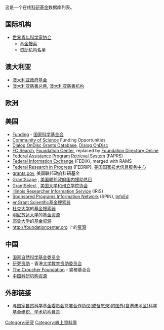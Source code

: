 {{Link style|time=2015-12-12T03:12:03+00:00}}
这是一个在线[[:en:Funding_of_science|科研基金]]数据库列表。

== 国际机构 ==
* [[:en:World_Academy_of_Young_Scientists|世界青年科学家协会]]
** [http://www.waysnet.org/wiki/index.php?title=Searching_for_Funds 基金搜索] {{Wayback|url=http://www.waysnet.org/wiki/index.php?title=Searching_for_Funds |date=20070225001913 }}
** [https://web.archive.org/web/20070225001955/http://www.waysnet.org/wiki/index.php?title=List_of_funding_bodies 资助机构名单]

== 澳大利亚　==
* [https://web.archive.org/web/20101212195411/http://australiangovernmentgrants.org/wizard.php 澳大利亚政府基金]
* [[澳大利亚慈善总目|澳大利亚慈善总目]], [[澳大利亚慈善机构|澳大利亚慈善机构]]

== 欧洲 ==

== 美国 ==
* [http://www.nsf.gov/funding/ Funding] {{Wayback|url=http://www.nsf.gov/funding/ |date=20210428055849 }} - [[国家科学基金会|国家科学基金会]]
* [[:en:Community_of_Science|Community of Science]] Funding Opportunities
* [[Dialog_OnDisc_Grants_Database|Dialog OnDisc Grants Database]], [[DIALOG|Dialog OnDisc]]
* [[FC_Search|FC Search]], [[Foundation_Center|Foundation Center]], replaced by [[Foundation_Directory_Online|Foundation Directory Online]]
* [[Federal_Assistance_Program_Retrieval_System|Federal Assistance Program Retrieval System]] (FAPRS)
* [[Federal_Information_Exchange|Federal Information Exchange]] (FEDIX), merged with RAMS
* [http://www.ntis.gov/products/fedrip.aspx Federal Research in Progress] {{Wayback|url=http://www.ntis.gov/products/fedrip.aspx |date=20140822085324 }} (FEDRIP), [[国家技术信息服务局|美国国家技术信息服务中心]]
* [[:en:Federal_grants_in_the_United_States|grants.gov]], 美国联邦政府科研基金
* [http://www.grantscape.org.uk/ GrantScape] {{Wayback|url=http://www.grantscape.org.uk/ |date=20210119042650 }}, [[:en:Catalog_of_Federal_Domestic_Assistance|美国联邦政府国内援助总目]]
* [http://www.grantselect.com/ GrantSelect] {{Wayback|url=http://www.grantselect.com/ |date=20210407165628 }}, [[:en:American_Association_of_State_Colleges_and_Universities|美国大学和州立学院协会]]
* [[Illinois_Researcher_Information_Service|Illinois Researcher Information Service]] (IRIS)
* [[Sponsored_Programs_Information_Network|Sponsored Programs Information Network]] (SPIN), [[InfoEd|InfoEd]]
* [https://web.archive.org/web/20101106080019/http://search.engrant.com/ enGrant Scientific基金搜索器]
* [[杜克大学|杜克大学]]的[https://web.archive.org/web/20110304224938/http://ors.duke.edu/funding-search-tools 基金搜索器]
* [[明尼苏达大学|明尼苏达大学]]的[http://www.ospa.umn.edu/fundingopportunities/ 基金资源] {{Wayback|url=http://www.ospa.umn.edu/fundingopportunities/ |date=20130427160242 }}
* [[耶鲁大学|耶鲁大学]]的[http://www.yale.edu/grants/funding_info/ 基金资源] {{Wayback|url=http://www.yale.edu/grants/funding_info/ |date=20130215183409 }}
* http://foundationcenter.org {{Wayback|url=http://foundationcenter.org/ |date=20120824221034 }} 上的[http://foundationcenter.org/findfunders/ 资源] {{Wayback|url=http://foundationcenter.org/findfunders/ |date=20160808144721 }}

== 中国 ==
* [[国家自然科学基金委员会|国家自然科学基金委员会]]
* [https://web.archive.org/web/20110315173959/http://www.ugc.edu.hk/eng/rgc/fund/fund.htm 研究资助] - 香港[[大学教育资助委员会|大学教育资助委员会]]
* [http://www.croucher.org.hk/ The Croucher Foundation] {{Wayback|url=http://www.croucher.org.hk/ |date=20210421044957 }} - 裘槎基金会
* [http://www.chinatech.gov.hk/ 中国科研机构资源] {{Wayback|url=http://www.chinatech.gov.hk/ |date=20191029201954 }}

== 外部链接 ==
* [http://www.nsfc.gov.cn/nsfc/cen/gjhz/intro/index.html 与国家自然科学基金委员会签署合作协议(或备忘录)的国外(含港澳地区)科学基金组织、学术机构目录] {{Wayback|url=http://www.nsfc.gov.cn/nsfc/cen/gjhz/intro/index.html |date=20181024050521 }}

[[Category:研究|Category:研究]]
[[Category:線上資料庫|Category:線上資料庫]]